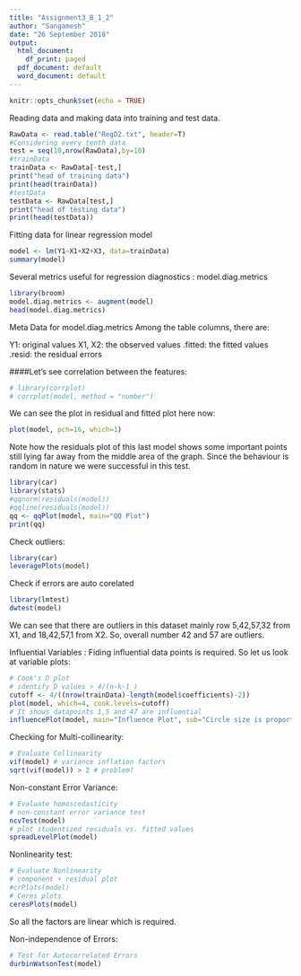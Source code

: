 ```yaml
---
title: "Assignment3_B_1_2"
author: "Sangamesh"
date: "26 September 2018"
output:
  html_document:
    df_print: paged
  pdf_document: default
  word_document: default
---
```


```r
knitr::opts_chunk$set(echo = TRUE)
```

Reading data and making data into training and test data.
```r
RawData <- read.table("RegD2.txt", header=T)
#Considering every tenth data
test = seq(10,nrow(RawData),by=10)
#trainData
trainData <- RawData[-test,]
print("head of training data")
print(head(trainData))
#testData
testData <- RawData[test,]
print("head of testing data")
print(head(testData))
```

Fitting data for linear regression model
```r

model <- lm(Y1~X1+X2+X3, data=trainData)
summary(model)
```

Several metrics useful for regression diagnostics : model.diag.metrics
```r
library(broom)
model.diag.metrics <- augment(model)
head(model.diag.metrics)
```

Meta Data for model.diag.metrics
Among the table columns, there are:

Y1: original values
X1, X2: the observed values
.fitted: the fitted values
.resid: the residual errors


####Let's see correlation between the features:
```r
# library(corrplot)
# corrplot(model, method = "number")
```
We can see the plot in residual and fitted plot here now:
```r
plot(model, pch=16, which=1)
```

Note how the residuals plot of this last model shows some important points still lying far away from the middle area of the graph. Since the behaviour is random in nature we were successful in this test.

```r
library(car)
library(stats)
#qqnorm(residuals(model))
#qqline(residuals(model))
qq <- qqPlot(model, main="QQ Plot")
print(qq)
```

Check outliers:
```r
library(car)
leveragePlots(model)
```

Check if errors are auto corelated
```r
library(lmtest)
dwtest(model)
```
We can see that there are outliers in this dataset mainly row 5,42,57,32 from X1, and 18,42,57,1 from X2. So, overall number 42 and 57 are outliers.

Influential Variables :
Fiding influential data points is required. 
So let us look at variable plots:
```r
# Cook's D plot
# identify D values > 4/(n-k-1 )
cutoff <- 4/((nrow(trainData)-length(model$coefficients)-2)) 
plot(model, which=4, cook.levels=cutoff)
# It shows datapoints 1,5 and 47 are influential
influencePlot(model, main="Influence Plot", sub="Circle size is proportial to Cook's Distance" )
```


Checking for Multi-collinearity:
```r
# Evaluate Collinearity
vif(model) # variance inflation factors 
sqrt(vif(model)) > 2 # problem?
```

Non-constant Error Variance:
```r
# Evaluate homoscedasticity
# non-constant error variance test
ncvTest(model)
# plot studentized residuals vs. fitted values 
spreadLevelPlot(model)
```

Nonlinearity test:
```r
# Evaluate Nonlinearity
# component + residual plot 
#crPlots(model)
# Ceres plots 
ceresPlots(model)
```
So all the factors are linear which is required.

Non-independence of Errors:
```r
# Test for Autocorrelated Errors
durbinWatsonTest(model)
```

